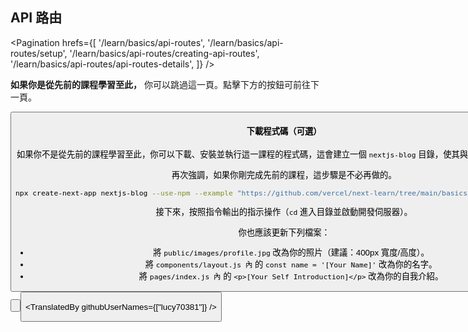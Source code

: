 
## API 路由

<Pagination
  hrefs={[
    '/learn/basics/api-routes',
    '/learn/basics/api-routes/setup',
    '/learn/basics/api-routes/creating-api-routes',
    '/learn/basics/api-routes/api-routes-details',
  ]}
/>

**如果你是從先前的課程學習至此，** 你可以跳過這一頁。點擊下方的按鈕可前往下一頁。

<Button
  content="前往下一頁 →"
  url="/learn/basics/api-routes/creating-api-routes"
  basicStyle="text-white bg-[#0070f3]"
  hoverStyle="hover:opacity-90"
/>

#### 下載程式碼（可選）

如果你不是從先前的課程學習至此，你可以下載、安裝並執行這一課程的程式碼，這會建立一個 `nextjs-blog` 目錄，使其與先前的課程結果相同。

再次強調，如果你剛完成先前的課程，這步驟是不必再做的。

```bash
npx create-next-app nextjs-blog --use-npm --example "https://github.com/vercel/next-learn/tree/main/basics/api-routes-starter"
```

接下來，按照指令輸出的指示操作（`cd` 進入目錄並啟動開發伺服器）。

你也應該更新下列檔案：

- 將 `public/images/profile.jpg` 改為你的照片（建議：400px 寬度/高度）。
- 將 `components/layout.js 內` 的 `const name = '[Your Name]'` 改為你的名字。
- 將 `pages/index.js 內` 的 `<p>[Your Self Introduction]</p>` 改為你的自我介紹。

<Button
  content="← 返回上一頁"
  url="/learn/basics/api-routes"
  basicStyle="text-white bg-[#0070f3]"
  hoverStyle="hover:opacity-90"
/>

<Button
  content="前往下一頁 →"
  url="/learn/basics/api-routes/creating-api-routes"
  basicStyle="text-white bg-[#0070f3]"
  hoverStyle="hover:opacity-90"
/>

<TranslatedBy githubUserNames={["lucy70381"]} />

